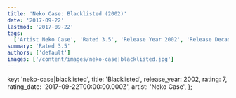 ```yaml
---
title: 'Neko Case: Blacklisted (2002)'
date: '2017-09-22'
lastmod: '2017-09-22'
tags:
  ['Artist Neko Case', 'Rated 3.5', 'Release Year 2002', 'Release Decade 2000']
summary: 'Rated 3.5'
authors: ['default']
images: ['/content/images/neko-case|blacklisted.jpg']
---
```


  key: 'neko-case|blacklisted',
  title: 'Blacklisted',
  release_year: 2002,
  rating: 7,
  rating_date: '2017-09-22T00:00:00.000Z',
  artist: 'Neko Case',
};

<MusicRating data={data} />
